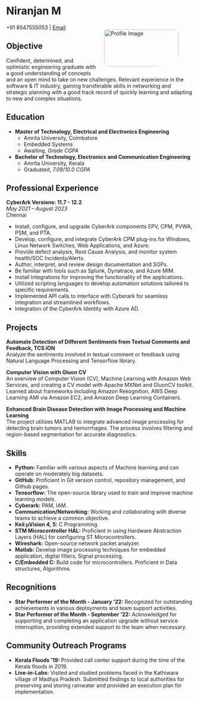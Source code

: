 # Niranjan M

<figure class="image" style="float: right; margin-left: 20px; margin-bottom: 20px; width: 200px; height: 100px; position: relative; overflow: hidden;">
  <img src="image.jpg" alt="Profile Image" style="width: 100%; height: 100%; object-fit: cover; border-radius: 8px;">
  <div class="fade-overlay" style="position: absolute; bottom: 0; right: 0; width: 30%; height: 30%; background: linear-gradient(to bottom right, transparent, white);"></div>
</figure>

+91 8547555053 \| [Email](mailto:mangotriniranjan01@outlook.com)


## Objective

Confident, determined, and optimistic engineering graduate with a good understanding of concepts and an open mind to take on new challenges. Relevant experience in the software & IT industry, gaining transferable skills in networking and strategic planning with a good track record of quickly learning and adapting to new and complex situations.

## Education

-   **Master of Technology, Electrical and Electronics Engineering**
    -   Amrita University, Coimbatore
    -   Embedded Systems
    -   Awaiting, *Grade CGPA*
-   **Bachelor of Technology, Electronics and Communication Engineering**
    -   Amrita University, Kerala
    -   Graduated, *7.09/10.0 CGPA*

## Professional Experience

**CyberArk Versions: 11.7 - 12.2**\
*May 2021 -- August 2023*\
Chennai

-   Install, configure, and upgrade CyberArk components EPV, CPM, PVWA, PSM, and PTA.
-   Develop, configure, and integrate CyberArk CPM plug-ins for Windows, Linux Network Switches, Web Applications, and Azure.
-   Provide defect analysis, Root Cause Analysis, and monitor system health/SOC Incidents/Alerts.
-   Author, interpret, and review design documentation and SOPs.
-   Be familiar with tools such as Splunk, Dynatrace, and Azure MIM.
-   Install Integrations for improving the functionality of the applications.
-   Utilized scripting languages to develop automation solutions tailored to specific requirements.
-   Implemented API calls to interface with Cyberark for seamless integration and streamlined workflows.
-   Integration of the CyberArk Identity with Azure AD.

## Projects

**Automate Detection of Different Sentiments from Textual Comments and Feedback, TCS iON**\
Analyze the sentiments involved in textual comment or feedback using Natural Language Processing and Tensorflow library.

**Computer Vision with Gluon CV**\
An overview of Computer Vision (CV), Machine Learning with Amazon Web Services, and creating a CV model with Apache MXNet and GluonCV toolkit. Learned about frameworks including Amazon Rekognition, AWS Deep Learning AMI via Amazon EC2, and Amazon Deep Learning Containers.

**Enhanced Brain Disease Detection with Image Processing and Machine Learning**\
The project utilizes MATLAB to integrate advanced image processing for detecting brain tumors and hemorrhages. The process involves filtering and region-based segmentation for accurate diagnostics.

## Skills

-   **Python:** Familiar with various aspects of Machine learning and can operate on moderately big datasets.
-   **GitHub:** Proficient in Git version control, repository management, and Github pages.
-   **Tensorflow:** The open-source library used to train and improve machine learning models.
-   **Cyberark:** PAM, IAM.
-   **Communication/Networking:** Working and collaborating with diverse teams to achieve a common objective.
-   **Keil µVision 4, 5:** C Programming.
-   **STM Microcontroller HAL:** Proficient in using Hardware Abstraction Layers (HAL) for configuring ST Microcontrollers.
-   **Wireshark:** Open-source network packet analyzer.
-   **Matlab:** Develop image processing techniques for embedded application, digital filters, Signal processing.
-   **C/Embedded C:** Build code for microcontrollers. Proficient in Data structures, Algorithms.

## Recognitions

-   **Star Performer of the Month - January '22:** Recognized for outstanding achievements in various deployments and team support activities.
-   **Star Performer of the Month - September '22:** Acknowledged for supporting and completing an application upgrade without service interruption, providing extended support to the team when necessary.

## Community Outreach Programs

-   **Kerala Floods '19:** Provided call center support during the time of the Kerala floods in 2019.
-   **Live-in-Labs:** Visited and studied problems faced in the Kathiwara village of Madhya Pradesh. Submitted findings to local authorities for preserving and storing rainwater and provided an execution plan for implementation.
